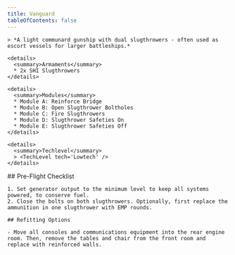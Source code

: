 ```yaml
---
title: Vanguard
tableOfContents: false
---
```


<Tabs>

  <TabItem label="Info" icon="information">

    > *A light communard gunship with dual slugthrowers - often used as escort vessels for larger battleships.*

    <details>
      <summary>Armaments</summary>
      * 2x SHI Slugthrowers
    </details>

    <details>
      <summary>Modules</summary>
      * Module A: Reinforce Bridge 
      * Module B: Open Slugthrower Boltholes 
      * Module C: Fire Slugthrowers 
      * Module D: Slugthrower Safeties On 
      * Module E: Slugthrower Safeties Off
    </details>

    <details>
      <summary>Techlevel</summary>
      > <TechLevel tech='Lowtech' />
    </details>

  </TabItem>

  <TabItem label="Guide" icon="open-book">
    ## Pre-Flight Checklist

    1. Set generator output to the minimum level to keep all systems powered, to conserve fuel.
    2. Close the bolts on both slugthrowers. Optionally, first replace the ammunition in one slugthrower with EMP rounds.
    
    ## Refitting Options

    - Move all consoles and communications equipment into the rear engine room. Then, remove the tables and chair from the front room and replace with reinforced walls.
  </TabItem>

</Tabs>